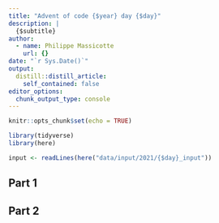 ```yaml
---
title: "Advent of code {$year} day {$day}"
description: |
  {$subtitle}
author:
  - name: Philippe Massicotte
    url: {}
date: "`r Sys.Date()`"
output:
  distill::distill_article:
    self_contained: false
editor_options: 
  chunk_output_type: console
---
```



```r
knitr::opts_chunk$set(echo = TRUE)

library(tidyverse)
library(here)
```

```r
input <- readLines(here("data/input/2021/{$day}_input"))
```



## Part 1

## Part 2

